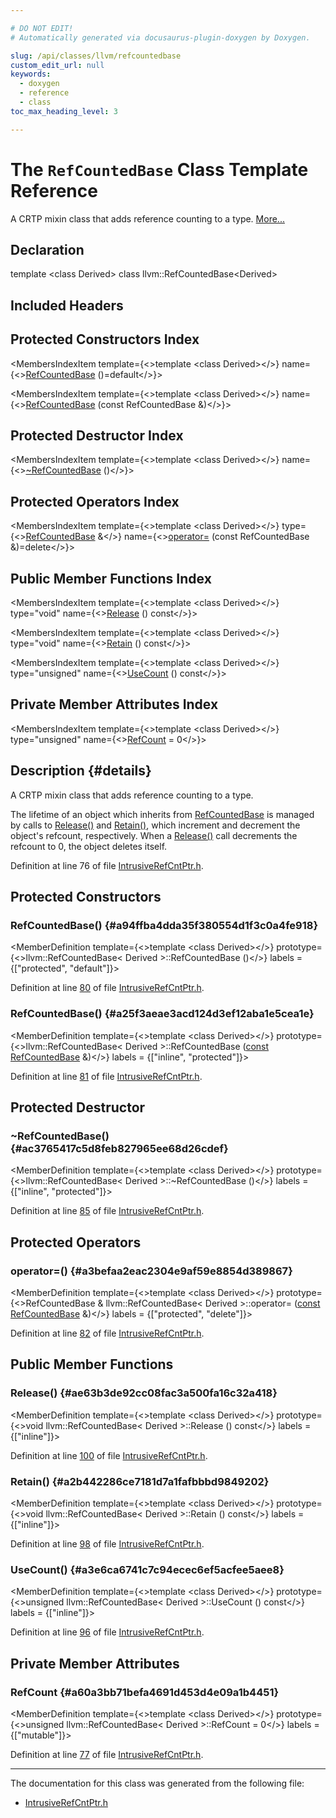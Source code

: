 ```yaml
---

# DO NOT EDIT!
# Automatically generated via docusaurus-plugin-doxygen by Doxygen.

slug: /api/classes/llvm/refcountedbase
custom_edit_url: null
keywords:
  - doxygen
  - reference
  - class
toc_max_heading_level: 3

---
```





# The `RefCountedBase` Class Template Reference

<DoxygenPage pluginConfig={pluginConfig}>

A CRTP mixin class that adds reference counting to a type. <a href="#details">More...</a>

## Declaration

<CodeBlock>template &lt;class Derived&gt;
class llvm::RefCountedBase&lt;Derived&gt;</CodeBlock>

## Included Headers

<IncludesList>
<IncludesListItem
  filePath="llvm/ADT/IntrusiveRefCntPtr.h"
  permalink="/docs/api/files/include/include/llvm/include/llvm/adt/intrusiverefcntptr-h"
  isLocal="true" />
</IncludesList>

## Protected Constructors Index

<MembersIndex>

<MembersIndexItem
  template={<>template &lt;class Derived&gt;</>}
  name={<><a href="#a94ffba4dda35f380554d1f3c0a4fe918">RefCountedBase</a> ()=default</>}>
</MembersIndexItem>

<MembersIndexItem
  template={<>template &lt;class Derived&gt;</>}
  name={<><a href="#a25f3aeae3acd124d3ef12aba1e5cea1e">RefCountedBase</a> (const RefCountedBase &amp;)</>}>
</MembersIndexItem>

</MembersIndex>

## Protected Destructor Index

<MembersIndex>

<MembersIndexItem
  template={<>template &lt;class Derived&gt;</>}
  name={<><a href="#ac3765417c5d8feb827965ee68d26cdef">~RefCountedBase</a> ()</>}>
</MembersIndexItem>

</MembersIndex>

## Protected Operators Index

<MembersIndex>

<MembersIndexItem
  template={<>template &lt;class Derived&gt;</>}
  type={<><a href="/docs/api/classes/llvm/refcountedbase">RefCountedBase</a> &amp;</>}
  name={<><a href="#a3befaa2eac2304e9af59e8854d389867">operator=</a> (const RefCountedBase &amp;)=delete</>}>
</MembersIndexItem>

</MembersIndex>

## Public Member Functions Index

<MembersIndex>

<MembersIndexItem
  template={<>template &lt;class Derived&gt;</>}
  type="void"
  name={<><a href="#ae63b3de92cc08fac3a500fa16c32a418">Release</a> () const</>}>
</MembersIndexItem>

<MembersIndexItem
  template={<>template &lt;class Derived&gt;</>}
  type="void"
  name={<><a href="#a2b442286ce7181d7a1fafbbbd9849202">Retain</a> () const</>}>
</MembersIndexItem>

<MembersIndexItem
  template={<>template &lt;class Derived&gt;</>}
  type="unsigned"
  name={<><a href="#a3e6ca6741c7c94ecec6ef5acfee5aee8">UseCount</a> () const</>}>
</MembersIndexItem>

</MembersIndex>

## Private Member Attributes Index

<MembersIndex>

<MembersIndexItem
  template={<>template &lt;class Derived&gt;</>}
  type="unsigned"
  name={<><a href="#a60a3bb71befa4691d453d4e09a1b4451">RefCount</a> = 0</>}>
</MembersIndexItem>

</MembersIndex>

## Description {#details}

A CRTP mixin class that adds reference counting to a type.

The lifetime of an object which inherits from <a href="/docs/api/classes/llvm/refcountedbase">RefCountedBase</a> is managed by calls to <a href="/docs/api/namespaces/llvm/#a239c4ac35d6028bfacaed4018d0488faab8e7b465df7c5979dc731d06e84ce2cf">Release()</a> and <a href="/docs/api/groups/arcopt/#ga8bf6836a2bd83d4d7a9c8ac79d3da011">Retain()</a>, which increment and decrement the object&#39;s refcount, respectively. When a <a href="/docs/api/namespaces/llvm/#a239c4ac35d6028bfacaed4018d0488faab8e7b465df7c5979dc731d06e84ce2cf">Release()</a> call decrements the refcount to 0, the object deletes itself.

Definition at line 76 of file <a href="/docs/api/files/include/include/llvm/include/llvm/adt/intrusiverefcntptr-h">IntrusiveRefCntPtr.h</a>.

<SectionDefinition>

## Protected Constructors

### RefCountedBase() {#a94ffba4dda35f380554d1f3c0a4fe918}

<MemberDefinition
  template={<>template &lt;class Derived&gt;</>}
  prototype={<>llvm::RefCountedBase&lt; Derived &gt;::RefCountedBase ()</>}
  labels = {["protected", "default"]}>

Definition at line <a href="/docs/api/files/include/include/llvm/include/llvm/adt/intrusiverefcntptr-h/#l00080">80</a> of file <a href="/docs/api/files/include/include/llvm/include/llvm/adt/intrusiverefcntptr-h">IntrusiveRefCntPtr.h</a>.
</MemberDefinition>

### RefCountedBase() {#a25f3aeae3acd124d3ef12aba1e5cea1e}

<MemberDefinition
  template={<>template &lt;class Derived&gt;</>}
  prototype={<>llvm::RefCountedBase&lt; Derived &gt;::RefCountedBase (<a href="/docs/api/files/lib/lib/target/lib/target/aarch64/aarch64promoteconstant-cpp/#a90f8350fecae261c25be85d38b451bff">const</a> <a href="/docs/api/classes/llvm/refcountedbase">RefCountedBase</a> &amp;)</>}
  labels = {["inline", "protected"]}>

Definition at line <a href="/docs/api/files/include/include/llvm/include/llvm/adt/intrusiverefcntptr-h/#l00081">81</a> of file <a href="/docs/api/files/include/include/llvm/include/llvm/adt/intrusiverefcntptr-h">IntrusiveRefCntPtr.h</a>.
</MemberDefinition>

</SectionDefinition>

<SectionDefinition>

## Protected Destructor

### ~RefCountedBase() {#ac3765417c5d8feb827965ee68d26cdef}

<MemberDefinition
  template={<>template &lt;class Derived&gt;</>}
  prototype={<>llvm::RefCountedBase&lt; Derived &gt;::~RefCountedBase ()</>}
  labels = {["inline", "protected"]}>

Definition at line <a href="/docs/api/files/include/include/llvm/include/llvm/adt/intrusiverefcntptr-h/#l00085">85</a> of file <a href="/docs/api/files/include/include/llvm/include/llvm/adt/intrusiverefcntptr-h">IntrusiveRefCntPtr.h</a>.
</MemberDefinition>

</SectionDefinition>

<SectionDefinition>

## Protected Operators

### operator=() {#a3befaa2eac2304e9af59e8854d389867}

<MemberDefinition
  template={<>template &lt;class Derived&gt;</>}
  prototype={<>RefCountedBase &amp; llvm::RefCountedBase&lt; Derived &gt;::operator= (<a href="/docs/api/files/lib/lib/target/lib/target/aarch64/aarch64promoteconstant-cpp/#a90f8350fecae261c25be85d38b451bff">const</a> <a href="/docs/api/classes/llvm/refcountedbase">RefCountedBase</a> &amp;)</>}
  labels = {["protected", "delete"]}>

Definition at line <a href="/docs/api/files/include/include/llvm/include/llvm/adt/intrusiverefcntptr-h/#l00082">82</a> of file <a href="/docs/api/files/include/include/llvm/include/llvm/adt/intrusiverefcntptr-h">IntrusiveRefCntPtr.h</a>.
</MemberDefinition>

</SectionDefinition>

<SectionDefinition>

## Public Member Functions

### Release() {#ae63b3de92cc08fac3a500fa16c32a418}

<MemberDefinition
  template={<>template &lt;class Derived&gt;</>}
  prototype={<>void llvm::RefCountedBase&lt; Derived &gt;::Release () const</>}
  labels = {["inline"]}>

Definition at line <a href="/docs/api/files/include/include/llvm/include/llvm/adt/intrusiverefcntptr-h/#l00100">100</a> of file <a href="/docs/api/files/include/include/llvm/include/llvm/adt/intrusiverefcntptr-h">IntrusiveRefCntPtr.h</a>.
</MemberDefinition>

### Retain() {#a2b442286ce7181d7a1fafbbbd9849202}

<MemberDefinition
  template={<>template &lt;class Derived&gt;</>}
  prototype={<>void llvm::RefCountedBase&lt; Derived &gt;::Retain () const</>}
  labels = {["inline"]}>

Definition at line <a href="/docs/api/files/include/include/llvm/include/llvm/adt/intrusiverefcntptr-h/#l00098">98</a> of file <a href="/docs/api/files/include/include/llvm/include/llvm/adt/intrusiverefcntptr-h">IntrusiveRefCntPtr.h</a>.
</MemberDefinition>

### UseCount() {#a3e6ca6741c7c94ecec6ef5acfee5aee8}

<MemberDefinition
  template={<>template &lt;class Derived&gt;</>}
  prototype={<>unsigned llvm::RefCountedBase&lt; Derived &gt;::UseCount () const</>}
  labels = {["inline"]}>

Definition at line <a href="/docs/api/files/include/include/llvm/include/llvm/adt/intrusiverefcntptr-h/#l00096">96</a> of file <a href="/docs/api/files/include/include/llvm/include/llvm/adt/intrusiverefcntptr-h">IntrusiveRefCntPtr.h</a>.
</MemberDefinition>

</SectionDefinition>

<SectionDefinition>

## Private Member Attributes

### RefCount {#a60a3bb71befa4691d453d4e09a1b4451}

<MemberDefinition
  template={<>template &lt;class Derived&gt;</>}
  prototype={<>unsigned llvm::RefCountedBase&lt; Derived &gt;::RefCount = 0</>}
  labels = {["mutable"]}>

Definition at line <a href="/docs/api/files/include/include/llvm/include/llvm/adt/intrusiverefcntptr-h/#l00077">77</a> of file <a href="/docs/api/files/include/include/llvm/include/llvm/adt/intrusiverefcntptr-h">IntrusiveRefCntPtr.h</a>.
</MemberDefinition>

</SectionDefinition>

<hr/>

The documentation for this class was generated from the following file:

<ul>
<li><a href="/docs/api/files/include/include/llvm/include/llvm/adt/intrusiverefcntptr-h">IntrusiveRefCntPtr.h</a></li>
</ul>

</DoxygenPage>
